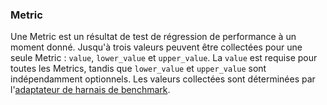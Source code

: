 ### Metric
Une Metric est un résultat de test de régression de performance à un moment donné.
Jusqu'à trois valeurs peuvent être collectées pour une seule Metric : `value`, `lower_value` et `upper_value`.
La `value` est requise pour toutes les Metrics, tandis que `lower_value` et `upper_value` sont indépendamment optionnels.
Les valeurs collectées sont déterminées par l'[adaptateur de harnais de benchmark](/fr/docs/explanation/adapters/).